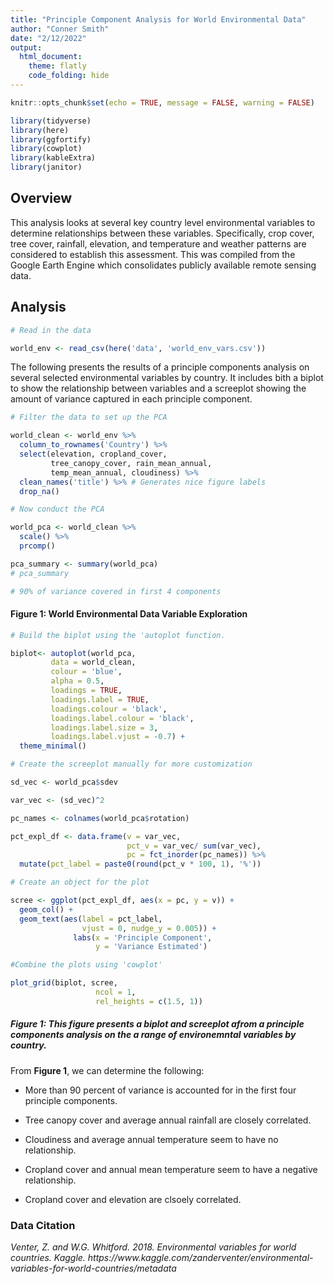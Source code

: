 ```yaml
---
title: "Principle Component Analysis for World Environmental Data"
author: "Conner Smith"
date: "2/12/2022"
output: 
  html_document: 
    theme: flatly
    code_folding: hide
---
```


```r
knitr::opts_chunk$set(echo = TRUE, message = FALSE, warning = FALSE)

library(tidyverse)
library(here)
library(ggfortify)
library(cowplot)
library(kableExtra)
library(janitor)
```

## **Overview**

This analysis looks at several key country level environmental variables to determine relationships between these variables. Specifically, crop cover, tree cover, rainfall, elevation, and temperature and weather patterns are considered to establish this assessment. This was compiled from the Google Earth Engine which consolidates publicly available remote sensing data.   

## **Analysis**

```r
# Read in the data 

world_env <- read_csv(here('data', 'world_env_vars.csv'))
```

The following presents the results of a principle components analysis on several selected environmental variables by country. It includes bith a biplot to show the relationship between variables and a screeplot showing the amount of variance captured in each principle component. 

```r
# Filter the data to set up the PCA 

world_clean <- world_env %>% 
  column_to_rownames('Country') %>% 
  select(elevation, cropland_cover, 
         tree_canopy_cover, rain_mean_annual,
         temp_mean_annual, cloudiness) %>%
  clean_names('title') %>% # Generates nice figure labels 
  drop_na()

# Now conduct the PCA 

world_pca <- world_clean %>% 
  scale() %>% 
  prcomp()

pca_summary <- summary(world_pca)
# pca_summary

# 90% of variance covered in first 4 components 
```

#### **Figure 1: World Environmental Data Variable Exploration**
```r
# Build the biplot using the 'autoplot function.

biplot<- autoplot(world_pca,
         data = world_clean,
         colour = 'blue',
         alpha = 0.5,
         loadings = TRUE,
         loadings.label = TRUE,
         loadings.colour = 'black',
         loadings.label.colour = 'black',
         loadings.label.size = 3,
         loadings.label.vjust = -0.7) +
  theme_minimal()

# Create the screeplot manually for more customization 

sd_vec <- world_pca$sdev

var_vec <- (sd_vec)^2

pc_names <- colnames(world_pca$rotation)

pct_expl_df <- data.frame(v = var_vec,
                          pct_v = var_vec/ sum(var_vec),
                          pc = fct_inorder(pc_names)) %>% 
  mutate(pct_label = paste0(round(pct_v * 100, 1), '%'))

# Create an object for the plot 

scree <- ggplot(pct_expl_df, aes(x = pc, y = v)) +
  geom_col() +
  geom_text(aes(label = pct_label,
                vjust = 0, nudge_y = 0.005)) +
              labs(x = 'Principle Component',
                   y = 'Variance Estimated')

#Combine the plots using 'cowplot'

plot_grid(biplot, scree,
                   ncol = 1,
                   rel_heights = c(1.5, 1))


```

##### **Figure 1:** *This figure presents a biplot and screeplot afrom a principle components analysis on the a range of environemntal variables by country.*

From **Figure 1**, we can determine the following:

- More than 90 percent of variance is accounted for in the first four principle components.

- Tree canopy cover and average annual rainfall are closely correlated. 

- Cloudiness and average annual temperature seem to have no relationship.

- Cropland cover and annual mean temperature seem to have a negative relationship. 

- Cropland cover and elevation are clsoely correlated. 

### **Data Citation**

*Venter, Z. and W.G. Whitford. 2018. Environmental variables for world countries. Kaggle. https://www.kaggle.com/zanderventer/environmental-variables-for-world-countries/metadata*